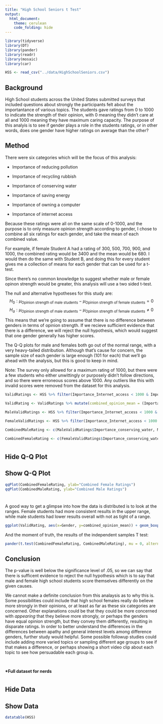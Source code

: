```yaml
---
title: "High School Seniors t Test"
output: 
  html_document:
    theme: cerulean
    code_folding: hide
---
```


```r
library(tidyverse)
library(DT)
library(pander)
library(readr)
library(mosaic)
library(car)

HSS <- read_csv("../data/HighSchoolSeniors.csv")
```

## Background

High School students across the United States submitted surveys that included questions about strongly the participants felt about the importantance of various topics. The students gave ratings from 0 to 1000 to indicate the strength of their opinion, with 0 meaning they didn't care at all and 1000 meaning they have maximum caring capacity. The purpose of this analyis is to see if gender plays a role in the students ratings, or in other words, does one gender have higher ratings on average than the other?

## Method

There were six categories which will be the focus of this analysis: 

* Importance of reducing pollution

* Importance of recycling rubbish

* Importance of conserving water 

* Importance of saving energy 

* Importance of owning a computer 

* Importance of internet access 

Because these ratings were all on the same scale of 0-1000, and the purpose is to only measure opinion strength according to gender, I chose to combine all six ratings for each gender, and take the mean of each combined value.

For example, if female Student A had a rating of 300, 500, 700, 900, and 1000, the combined rating would be 3400 and the mean would be 680. I would then do the same with Student B, and doing this for every student gives me a collection of means for each gender that can be used for a t-test.

Since there's no common knowledge to suggest whether male or female opinon strength would be greater, this analysis will use a two sided t-test.

The null and alternative hypotheses for this study are:
$$
  H_0: \mu_\text{Opinion strength of male students} - \mu_\text{Opinion strength of female students} = 0
$$
$$
  H_a: \mu_\text{Opinion strength of male students} - \mu_\text{Opinion strength of female students} \neq 0
$$

This means that we're going to assume that there is no difference between genders in terms of opinion strength. If we recieve sufficient evidence that there is a difference, we will reject the null hypothesis, which would suggest that one gender generally has higher scores. 

The Q-Q plots for male and females both go out of the normal range, with a very heavy-tailed distribution. Although that's cause for concern, the sample size of each gender is large enough (101 for each) that we'll go ahead with the analysis, but this is good to keep in mind.

Note: The survey only allowed for a maximum rating of 1000, but there were a few students who either unwittingly or purposely didn't follow directions, and so there were erroneous scores above 1000. Any outliers like this with invalid scores were removed from the dataset for this analysis.

```r

ValidRatings <- HSS %>% filter(Importance_Internet_access < 1000 & Importance_reducing_pollution < 1000 & Importance_recycling_rubbish < 1000 & Importance_conserving_water < 1000) %>% filter(!is.na(Importance_Internet_access) & !is.na(Importance_reducing_pollution) & !is.na(Importance_recycling_rubbish) & !is.na(Importance_conserving_water) & !is.na(Importance_conserving_water)) %>% filter(!is.na(Gender)) 

ValidRating <- ValidRatings %>% mutate(combined_opinion_mean = (Importance_conserving_water + Importance_Internet_access + Importance_recycling_rubbish + Importance_reducing_pollution + Importance_saving_energy)/6)

MaleValidRatings <- HSS %>% filter(Importance_Internet_access < 1000 & Importance_reducing_pollution < 1000 & Importance_recycling_rubbish < 1000 & Importance_conserving_water < 1000) %>% filter(Gender == 'Male') %>% filter(!is.na(Importance_Internet_access))

FemaleValidRatings <- HSS %>% filter(Importance_Internet_access < 1000 & Importance_reducing_pollution < 1000 & Importance_recycling_rubbish < 1000 & Importance_conserving_water < 1000) %>% filter(Gender == 'Female') %>% filter(!is.na(Importance_Internet_access))

CombinedMaleRating <- c(MaleValidRatings$Importance_conserving_water, MaleValidRatings$Importance_Internet_access, MaleValidRatings$Importance_recycling_rubbish, MaleValidRatings$Importance_reducing_pollution, MaleValidRatings$Importance_saving_energy)

CombinedFemaleRating <- c(FemaleValidRatings$Importance_conserving_water, FemaleValidRatings$Importance_Internet_access, FemaleValidRatings$Importance_recycling_rubbish, FemaleValidRatings$Importance_reducing_pollution, FemaleValidRatings$Importance_saving_energy)
```

# {.tabset .tabset-fade .tabset-pills}

## Hide Q-Q Plot

## Show Q-Q Plot

```r
qqPlot(CombinedFemaleRating, ylab="Combined Female Ratings")
qqPlot(CombinedMaleRating, ylab="Combined Male Ratings")
```
#

A good way to get a glimpse into how the data is distributed is to look at the ranges. Female students had more consistent results in the upper range, while male students had lower results overall with not as tight of a range.

```r

ggplot(ValidRating, aes(x=Gender, y=combined_opinion_mean)) + geom_boxplot(fill="skyblue", color="black") + labs(title="Females students have more consistent opinion strength", y="Opinion Strength")
```

And the moment of truth, the results of the independent samples T test:
```r
pander(t.test(CombinedFemaleRating, CombinedMaleRating), mu = 0, alternative = 'two.sided', conf.level = 0.95, caption="")
```

## Conclusion

The p-value is well below the significance level of .05, so we can say that there is sufficent evidence to reject the null hypothesis which is to say that male and female high school students score themselves differently on the given causes. 

We cannot make a definite conclusion from this analaysis as to why this is. Some possibilities could include that high school females really do believe more strongly in their opinions, or at least as far as these six categories are concerned. Other explanations could be that they could be more concerned with _appearing_ that they believe more strongly, or perhaps the genders have equal opinion strength, but they convey them differently, resulting in disparate ratings. In order to better understand the differences in the differences between apathy and general interest levels among difference genders, further study would helpful. Some possible followup studies could include adding more varied topics or sampling different age groups to see if that makes a difference, or perhaps showing a short video clip about each topic to see how persuadable each group is.

<br>

<span style="font-weight:700">*Full dataset for nerds</span>

# {.tabset .tabset-fade .tabset-pills}

## Hide Data

## Show Data

```r
datatable(HSS)
```




